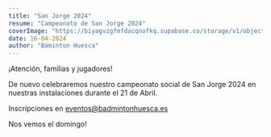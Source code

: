 ```yaml
---
title: "San Jorge 2024"
resume: "Campeonato de San Jorge 2024"
coverImage: "https://biyagvzgfmfdacqnofkq.supabase.co/storage/v1/object/public/images/CARTEL-SAN-JORGE-2024.webp?t=2024-04-16T08%3A59%3A25.726Z"
date: 16-04-2024
author: "Báminton Huesca"
---
```


¡Atención, familias y jugadores!

De nuevo celebraremos nuestro campeonato social de San Jorge 2024 en nuestras instalaciones durante el 21 de Abril.

Inscripciones en eventos@badmintonhuesca.es

Nos vemos el domingo!
